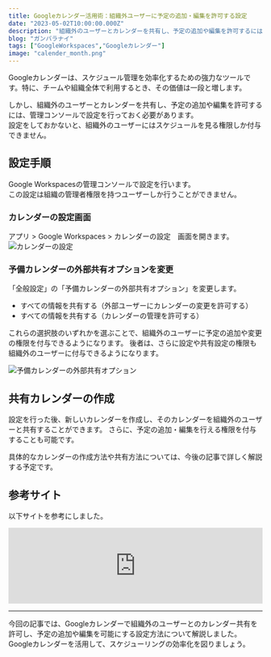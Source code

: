 ```yaml
---
title: Googleカレンダー活用術：組織外ユーザーに予定の追加・編集を許可する設定
date: "2023-05-02T10:00:00.000Z"
description: "組織外のユーザーとカレンダーを共有し、予定の追加や編集を許可するには、管理コンソールで設定を行っておく必要があります。"
blog: "ガンバラナイ"
tags: ["GoogleWorkspaces","Googleカレンダー"]
image: "calender_month.png"
---
```


Googleカレンダーは、スケジュール管理を効率化するための強力なツールです。特に、チームや組織全体で利用するとき、その価値は一段と増します。

しかし、組織外のユーザーとカレンダーを共有し、予定の追加や編集を許可するには、管理コンソールで設定を行っておく必要があります。  
設定をしておかないと、組織外のユーザーにはスケジュールを見る権限しか付与できません。

## 設定手順

Google Workspacesの管理コンソールで設定を行います。  
この設定は組織の管理者権限を持つユーザーしか行うことができません。

### カレンダーの設定画面

アプリ > Google Workspaces > カレンダーの設定　画面を開きます。
![カレンダーの設定](./calender1.png)

### 予備カレンダーの外部共有オプションを変更

「全般設定」の「予備カレンダーの外部共有オプション」を変更します。

* すべての情報を共有する（外部ユーザーにカレンダーの変更を許可する）
* すべての情報を共有する（カレンダーの管理を許可する）

これらの選択肢のいずれかを選ぶことで、組織外のユーザーに予定の追加や変更の権限を付与できるようになります。
後者は、さらに設定や共有設定の権限も組織外のユーザーに付与できるようになります。

![予備カレンダーの外部共有オプション](./calender2.png)

## 共有カレンダーの作成

設定を行った後、新しいカレンダーを作成し、そのカレンダーを組織外のユーザーと共有することができます。
さらに、予定の追加・編集を行える権限を付与することも可能です。

具体的なカレンダーの作成方法や共有方法については、今後の記事で詳しく解説する予定です。

## 参考サイト
以下サイトを参考にしました。
<iframe title="社外ユーザーとのカレンダー共有可否を設定 | Google 管理コンソールの使い方" src="https://hatenablog-parts.com/embed?url=https://www.g-workspace.jp/googleworkspace-reference/admin/calendar-sharing/" style="width:100%;height:150px; max-width:600px; margin-left:auto; margin-right:auto;" frameborder="0" scrolling="no" loading="lazy"></iframe>

----

今回の記事では、Googleカレンダーで組織外のユーザーとのカレンダー共有を許可し、予定の追加や編集を可能にする設定方法について解説しました。Googleカレンダーを活用して、スケジューリングの効率化を図りましょう。
